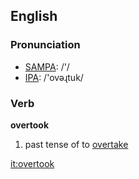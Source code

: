 ==English==

===Pronunciation===
*[[w:SAMPA|SAMPA]]: /'/
*[[w:IPA|IPA]]: /'ovəɻtuk/

===Verb===
'''overtook'''

# past tense of to [[overtake]]

[[it:overtook]]
